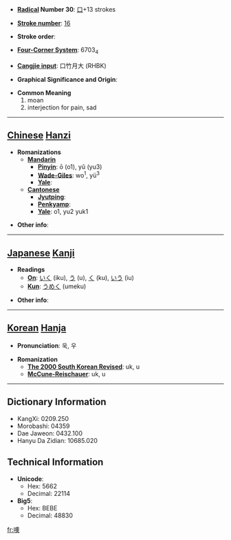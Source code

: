 * '''[[Wiktionary:Chinese radical index| Radical]] Number 30''': [[Wiktionary:Chinese radical index 口|口]]+13 strokes

* '''[[Wiktionary:Chinese total strokes index|Stroke number]]''': [[Wiktionary:Chinese total strokes index 16|16]]

* '''Stroke order''': 

* '''[[Wiktionary:Chinese four corner index|Four-Corner System]]''': 6703<sub>4</sub>

* '''[[Wiktionary:Chinese Cangjie index|Cangjie input]]''': 口竹月大 (RHBK)

* '''Graphical Significance and Origin''': 

* '''Common Meaning'''
*#moan
*# interjection for pain, sad


----

== [[Chinese]] [[Hanzi]] ==

* '''Romanizations'''
** '''[[Mandarin]]'''
*** '''[[Pinyin]]''': ō (o1), yǔ (yu3)
*** '''[[Wade-Giles]]''': wo<sup>1</sup>, yü<sup>3</sup>
*** '''[[Yale]]''': 
** '''[[Cantonese]]'''
*** '''[[Jyutping]]''':
*** '''[[Penkyamp]]''': 
*** '''[[Yale]]''': o1, yu2 yuk1

* '''Other info''': 

----

== [[Japanese]] [[Kanji]] ==

* '''Readings'''
** '''[[On]]''': [[いく]] (iku), [[う]] (u), [[く]] (ku), [[いう]] (iu)
** '''[[Kun]]''': [[うめく]] (umeku)

* '''Other info''':  

----

== [[Korean]] [[Hanja]] ==

* '''Pronunciation''': 욱, 우

* '''Romanization'''
** '''[[The 2000 South Korean Revised Romanization|The 2000 South Korean Revised]]''': uk, u
** '''[[McCune-Reischauer]]''': uk, u

----

== Dictionary Information ==

* KangXi: 0209.250
* Morobashi: 04359
* Dae Jaweon: 0432.100
* Hanyu Da Zidian: 10685.020

== Technical Information ==

* '''Unicode''':
** Hex: 5662
** Decimal: 22114
* '''Big5''':
** Hex: BEBE
** Decimal: 48830

[[fr:噢]]
